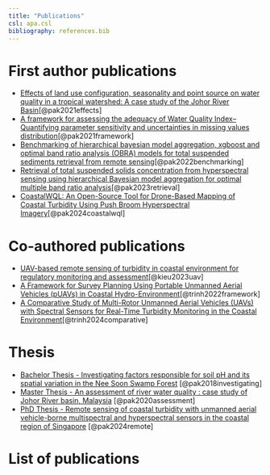 ```yaml
---
title: "Publications"
csl: apa.csl
bibliography: references.bib
---
```


# First author publications

-   [Effects of land use configuration, seasonality and point source on water quality in a tropical watershed: A case study of the Johor River Basin](https://www.sciencedirect.com/science/article/abs/pii/S0048969721017290)[@pak2021effects] 
- [A framework for assessing the adequacy of Water Quality Index–Quantifying parameter sensitivity and uncertainties in missing values distribution](https://www.sciencedirect.com/science/article/abs/pii/S004896972035511X)[@pak2021framework] 
- [Benchmarking of hierarchical bayesian model aggregation, xgboost and optimal band ratio analysis (OBRA) models for total suspended sediments retrieval from remote sensing](https://dr.ntu.edu.sg/handle/10356/156772)[@pak2022benchmarking] 
- [Retrieval of total suspended solids concentration from hyperspectral sensing using hierarchical Bayesian model aggregation for optimal multiple band ratio analysis](https://www.sciencedirect.com/science/article/abs/pii/S1570644322000612)[@pak2023retrieval] 
- [CoastalWQL: An Open-Source Tool for Drone-Based Mapping of Coastal Turbidity Using Push Broom Hyperspectral Imagery](https://www.mdpi.com/2072-4292/16/4/708)[@pak2024coastalwql]

# Co-authored publications

- [UAV-based remote sensing of turbidity in coastal environment for regulatory monitoring and assessment](https://www.sciencedirect.com/science/article/abs/pii/S0025326X23009165)[@kieu2023uav] 
- [A Framework for Survey Planning Using Portable Unmanned Aerial Vehicles (pUAVs) in Coastal Hydro-Environment](https://www.mdpi.com/2072-4292/14/9/2283)[@trinh2022framework] 
- [A Comparative Study of Multi-Rotor Unmanned Aerial Vehicles (UAVs) with Spectral Sensors for Real-Time Turbidity Monitoring in the Coastal Environment](https://www.mdpi.com/2504-446X/8/2/52)[@trinh2024comparative]

# Thesis

-   [Bachelor Thesis - 	Investigating factors responsible for soil pH and its spatial variation in the Nee Soon Swamp Forest](https://scholarbank.nus.edu.sg/handle/10635/144162)  [@pak2018investigating]
-   [Master Thesis - An assessment of river water quality : case study of Johor River basin, Malaysia](https://dr.ntu.edu.sg/handle/10356/145107) [@pak2020assessment]
-   [PhD Thesis - Remote sensing of coastal turbidity with unmanned aerial vehicle-borne multispectral and hyperspectral sensors in the coastal region of Singapore](https://dr.ntu.edu.sg/handle/10356/180742) [@pak2024remote]

# List of publications

::: {#refs}
:::
